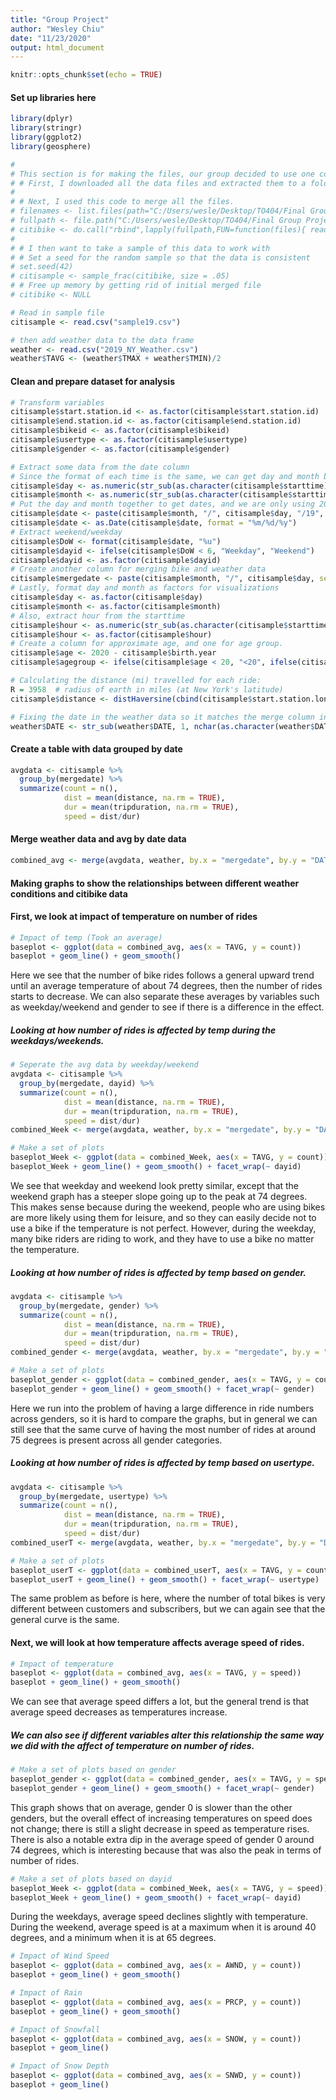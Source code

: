 ```yaml
---
title: "Group Project"
author: "Wesley Chiu"
date: "11/23/2020"
output: html_document
---
```


```r
knitr::opts_chunk$set(echo = TRUE)
```

#### Set up libraries here
```r
library(dplyr)
library(stringr)
library(ggplot2)
library(geosphere)
```

```r
# 
# This section is for making the files, our group decided to use one common sample file instead
# # First, I downloaded all the data files and extracted them to a folder within my project folder. 
# 
# # Next, I used this code to merge all the files. 
# filenames <- list.files(path="C:/Users/wesle/Desktop/TO404/Final Group Project/MergeFolder", pattern="*.csv")
# fullpath <- file.path("C:/Users/wesle/Desktop/TO404/Final Group Project/MergeFolder",filenames)
# citibike <- do.call("rbind",lapply(fullpath,FUN=function(files){ read.csv(files)}))
# 
# # I then want to take a sample of this data to work with 
# # Set a seed for the random sample so that the data is consistent
# set.seed(42)
# citisample <- sample_frac(citibike, size = .05)
# # Free up memory by getting rid of initial merged file 
# citibike <- NULL

# Read in sample file
citisample <- read.csv("sample19.csv")

# then add weather data to the data frame
weather <- read.csv("2019_NY_Weather.csv")
weather$TAVG <- (weather$TMAX + weather$TMIN)/2
```

#### Clean and prepare dataset for analysis
```r
# Transform variables
citisample$start.station.id <- as.factor(citisample$start.station.id)
citisample$end.station.id <- as.factor(citisample$end.station.id)
citisample$bikeid <- as.factor(citisample$bikeid)
citisample$usertype <- as.factor(citisample$usertype)
citisample$gender <- as.factor(citisample$gender)

# Extract some data from the date column 
# Since the format of each time is the same, we can get day and month by extracting based on character position 
citisample$day <- as.numeric(str_sub(as.character(citisample$starttime),9,10))
citisample$month <- as.numeric(str_sub(as.character(citisample$starttime),6,7))
# Put the day and month together to get dates, and we are only using 2019 data so hard code 2019
citisample$date <- paste(citisample$month, "/", citisample$day, "/19",  sep = "")
citisample$date <- as.Date(citisample$date, format = "%m/%d/%y")
# Extract weekend/weekday
citisample$DoW <- format(citisample$date, "%u")
citisample$dayid <- ifelse(citisample$DoW < 6, "Weekday", "Weekend")
citisample$dayid <- as.factor(citisample$dayid)
# Create another column for merging bike and weather data
citisample$mergedate <- paste(citisample$month, "/", citisample$day, sep = "")
# Lastly, format day and month as factors for visualizations
citisample$day <- as.factor(citisample$day)
citisample$month <- as.factor(citisample$month)
# Also, extract hour from the starttime
citisample$hour <- as.numeric(str_sub(as.character(citisample$starttime), 12, 13))
citisample$hour <- as.factor(citisample$hour)
# Create a column for approximate age, and one for age group.
citisample$age <- 2020 - citisample$birth.year
citisample$agegroup <- ifelse(citisample$age < 20, "<20", ifelse(citisample$age < 40, "20-40", "40+"))
```

```r
# Calculating the distance (mi) travelled for each ride:
R = 3958  # radius of earth in miles (at New York's latitude)
citisample$distance <- distHaversine(cbind(citisample$start.station.longitude, citisample$start.station.latitude), cbind(citisample$end.station.longitude, citisample$end.station.latitude), R)

# Fixing the date in the weather data so it matches the merge column in the bike data
weather$DATE <- str_sub(weather$DATE, 1, nchar(as.character(weather$DATE))-5)

```

#### Create a table with data grouped by date
```r
avgdata <- citisample %>%
  group_by(mergedate) %>%
  summarize(count = n(),
            dist = mean(distance, na.rm = TRUE),
            dur = mean(tripduration, na.rm = TRUE),
            speed = dist/dur)
```

#### Merge weather data and avg by date data
```r
combined_avg <- merge(avgdata, weather, by.x = "mergedate", by.y = "DATE")
```

#### Making graphs to show the relationships between different weather conditions and citibike data
#### First, we look at impact of temperature on number of rides
```r
# Impact of temp (Took an average)
baseplot <- ggplot(data = combined_avg, aes(x = TAVG, y = count))
baseplot + geom_line() + geom_smooth()
```
Here we see that the number of bike rides follows a general upward trend until an average temperature of about 74 degrees, then the number of rides starts to decrease. We can also separate these averages by variables such as weekday/weekend and gender to see if there is a difference in the effect. 

##### Looking at how number of rides is affected by temp during the weekdays/weekends. 
```r
# Seperate the avg data by weekday/weekend
avgdata <- citisample %>%
  group_by(mergedate, dayid) %>%
  summarize(count = n(),
            dist = mean(distance, na.rm = TRUE),
            dur = mean(tripduration, na.rm = TRUE),
            speed = dist/dur)
combined_Week <- merge(avgdata, weather, by.x = "mergedate", by.y = "DATE")

# Make a set of plots
baseplot_Week <- ggplot(data = combined_Week, aes(x = TAVG, y = count))
baseplot_Week + geom_line() + geom_smooth() + facet_wrap(~ dayid)
```
We see that weekday and weekend look pretty similar, except that the weekend graph has a steeper slope going up to the peak at 74 degrees. This makes sense because during the weekend, people who are using bikes are more likely using them for leisure, and so they can easily decide not to use a bike if the temperature is not perfect. However, during the weekday, many bike riders are riding to work, and they have to use a bike no matter the temperature. 

##### Looking at how number of rides is affected by temp based on gender. 
```r
avgdata <- citisample %>%
  group_by(mergedate, gender) %>%
  summarize(count = n(),
            dist = mean(distance, na.rm = TRUE),
            dur = mean(tripduration, na.rm = TRUE),
            speed = dist/dur)
combined_gender <- merge(avgdata, weather, by.x = "mergedate", by.y = "DATE")

# Make a set of plots
baseplot_gender <- ggplot(data = combined_gender, aes(x = TAVG, y = count))
baseplot_gender + geom_line() + geom_smooth() + facet_wrap(~ gender)
```
Here we run into the problem of having a large difference in ride numbers across genders, so it is hard to compare the graphs, but in general we can still see that the same curve of having the most number of rides at around 75 degrees is present across all gender categories. 

##### Looking at how number of rides is affected by temp based on usertype. 
```r
avgdata <- citisample %>%
  group_by(mergedate, usertype) %>%
  summarize(count = n(),
            dist = mean(distance, na.rm = TRUE),
            dur = mean(tripduration, na.rm = TRUE),
            speed = dist/dur)
combined_userT <- merge(avgdata, weather, by.x = "mergedate", by.y = "DATE")

# Make a set of plots
baseplot_userT <- ggplot(data = combined_userT, aes(x = TAVG, y = count))
baseplot_userT + geom_line() + geom_smooth() + facet_wrap(~ usertype)
```
The same problem as before is here, where the number of total bikes is very different between customers and subscribers, but we can again see that the general curve is the same. 

#### Next, we will look at how temperature affects average speed of rides. 
```r
# Impact of temperature
baseplot <- ggplot(data = combined_avg, aes(x = TAVG, y = speed))
baseplot + geom_line() + geom_smooth()
```
We can see that average speed differs a lot, but the general trend is that average speed decreases as temperatures increase. 

##### We can also see if different variables alter this relationship the same way we did with the affect of temperature on number of rides. 
```r
# Make a set of plots based on gender 
baseplot_gender <- ggplot(data = combined_gender, aes(x = TAVG, y = speed))
baseplot_gender + geom_line() + geom_smooth() + facet_wrap(~ gender)
```
This graph shows that on average, gender 0 is slower than the other genders, but the overall effect of increasing temperatures on speed does not change; there is still a slight decrease in speed as temperature rises. There is also a notable extra dip in the average speed of gender 0 around 74 degrees, which is interesting because that was also the peak in terms of number of rides. 

```r
# Make a set of plots based on dayid
baseplot_Week <- ggplot(data = combined_Week, aes(x = TAVG, y = speed))
baseplot_Week + geom_line() + geom_smooth() + facet_wrap(~ dayid)
```
During the weekdays, average speed declines slightly with temperature. During the weekend, average speed is at a maximum when it is around 40 degrees, and a minimum when it is at 65 degrees. 



```r
# Impact of Wind Speed
baseplot <- ggplot(data = combined_avg, aes(x = AWND, y = count))
baseplot + geom_line() + geom_smooth()
```

```r
# Impact of Rain
baseplot <- ggplot(data = combined_avg, aes(x = PRCP, y = count))
baseplot + geom_line() + geom_smooth()
```

```r
# Impact of Snowfall
baseplot <- ggplot(data = combined_avg, aes(x = SNOW, y = count))
baseplot + geom_line() 
```

```r
# Impact of Snow Depth
baseplot <- ggplot(data = combined_avg, aes(x = SNWD, y = count))
baseplot + geom_line()
```


